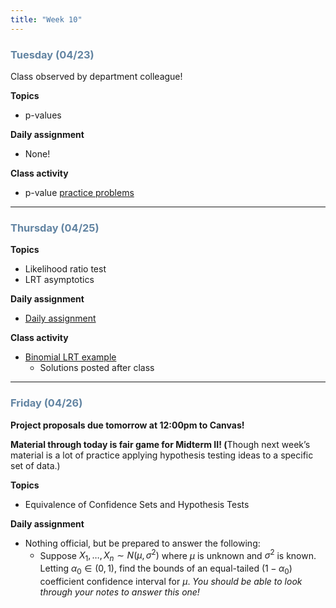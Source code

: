 ```yaml
---
title: "Week 10"
---
```


::: {style="color: #6284a2"}
### Tuesday (04/23)
:::

Class observed by department colleague!

**Topics**

-   p-values

**Daily assignment**

-   None!

**Class activity**

-   p-value [practice problems](class/17_power_pvals.pdf)

------------------------------------------------------------------------

::: {style="color: #6284a2"}
### Thursday (04/25)
:::

**Topics**

-   Likelihood ratio test
-   LRT asymptotics

**Daily assignment**

-   [Daily assignment](daily/DA_19.pdf)

**Class activity**

-   [Binomial LRT example](class/18_lrt.Rmd)
    -   Solutions posted after class

------------------------------------------------------------------------

::: {style="color: #6284a2"}
### Friday (04/26)
:::

**Project proposals due tomorrow at 12:00pm to Canvas!**

**Material through today is fair game for Midterm II! (**Though next week's material is a lot of practice applying hypothesis testing ideas to a specific set of data.)

**Topics**

-   Equivalence of Confidence Sets and Hypothesis Tests

**Daily assignment**

-   Nothing official, but be prepared to answer the following:
    -   Suppose $X_{1},\ldots, X_{n} \sim N(\mu, \sigma^2)$ where $\mu$ is unknown and $\sigma^2$ is known. Letting $\alpha_{0} \in (0,1)$, find the bounds of an equal-tailed $(1-\alpha_{0})$ coefficient confidence interval for $\mu$. *You should be able to look through your notes to answer this one!*
